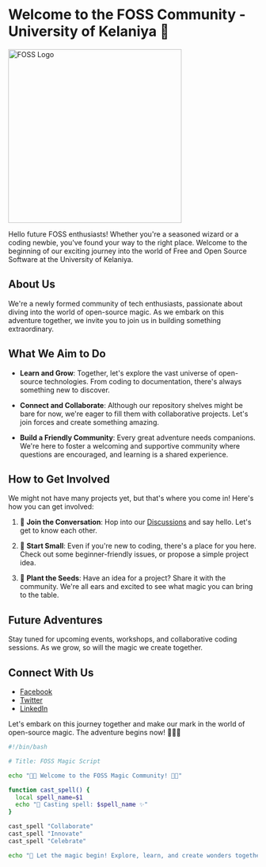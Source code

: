 # Welcome to the FOSS Community - University of Kelaniya 🚀

<img
    src="https://raw.githubusercontent.com/fossuok/.github/main/profile/foss_logo_l_dark_800px.png"
    alt="FOSS Logo"
    width="350px"
  />

Hello future FOSS enthusiasts! Whether you're a seasoned wizard or a coding newbie, you've found your way to the right place. Welcome to the beginning of our exciting journey into the world of Free and Open Source Software at the University of Kelaniya.

## About Us

We're a newly formed community of tech enthusiasts, passionate about diving into the world of open-source magic. As we embark on this adventure together, we invite you to join us in building something extraordinary.

## What We Aim to Do

- **Learn and Grow**: Together, let's explore the vast universe of open-source technologies. From coding to documentation, there's always something new to discover.

- **Connect and Collaborate**: Although our repository shelves might be bare for now, we're eager to fill them with collaborative projects. Let's join forces and create something amazing.

- **Build a Friendly Community**: Every great adventure needs companions. We're here to foster a welcoming and supportive community where questions are encouraged, and learning is a shared experience.

## How to Get Involved

We might not have many projects yet, but that's where you come in! Here's how you can get involved:

1. 🤝 **Join the Conversation**: Hop into our [Discussions](https://github.com/orgs/fossuok/discussions) and say hello. Let's get to know each other.

2. 🚀 **Start Small**: Even if you're new to coding, there's a place for you here. Check out some beginner-friendly issues, or propose a simple project idea.

3. 🌱 **Plant the Seeds**: Have an idea for a project? Share it with the community. We're all ears and excited to see what magic you can bring to the table.

## Future Adventures

Stay tuned for upcoming events, workshops, and collaborative coding sessions. As we grow, so will the magic we create together.

## Connect With Us

- [Facebook](https://www.facebook.com/fossuok)
- [Twitter](https://www.twitter.com/fossuok)
- [LinkedIn](https://www.linkedin.com/company/fossuok)

Let's embark on this journey together and make our mark in the world of open-source magic. The adventure begins now! 🌟✨🚀

```bash
#!/bin/bash

# Title: FOSS Magic Script

echo "🎩✨ Welcome to the FOSS Magic Community! 🌟✨"

function cast_spell() {
  local spell_name=$1
  echo "🧙 Casting spell: $spell_name ✨"
}

cast_spell "Collaborate"
cast_spell "Innovate"
cast_spell "Celebrate"

echo "🎉 Let the magic begin! Explore, learn, and create wonders together! 🚀🌈"

```